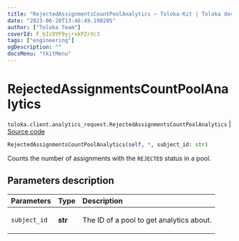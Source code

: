 ```yaml
---
title: "RejectedAssignmentsCountPoolAnalytics — Toloka-Kit | Toloka documentation"
date: "2023-06-20T13:46:49.190205"
author: ["Toloka Team"]
coverId: F_bIcOYF9yjrxkPZrXc3
tags: ["engineering"]
ogDescription: ""
docsMenu: "tkitMenu"
---
```


# RejectedAssignmentsCountPoolAnalytics

`toloka.client.analytics_request.RejectedAssignmentsCountPoolAnalytics` | [Source code](https://github.com/Toloka/toloka-kit/blob/v1.2.0/src/client/analytics_request.py#L93)

```python
RejectedAssignmentsCountPoolAnalytics(self, *, subject_id: str)
```

Counts the number of assignments with the `REJECTED` status in a pool.

## Parameters description

| Parameters | Type | Description |
| :----------| :----| :-----------|
`subject_id`|**str**|<p>The ID of a pool to get analytics about.</p>